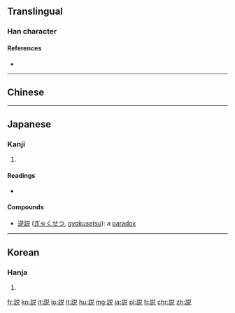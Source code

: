 {{also|說|说}}
==Translingual==
{{Han simplified forms|說|説|说}}

===Han character===
{{Han char|rn=149|rad=言|as=07|sn=14|four=|canj=XYRCR,YRCRU|ids=⿰言兑}}

====References====
* {{Han ref|kx=1165.051|dkj=35556|hdz=63979.030|uh=8AAC|ud=35500|bh=90E0|bd=37088}}

----

==Chinese==
{{zh-see|說|v}}

----

==Japanese==

===Kanji===
{{ja-kanji|grade=4|rs=言07|style=s|kyu=說}}

# {{defn|lang=ja|sort=言07}}

====Readings====
* {{ja-readings|goon=[[せち]] (sechi), [[せい]] (sei), [[えち]] (echi)|kanon=[[せつ]] (setsu), [[せい]] (sei), [[えつ]] (etsu)|kanyoon=[[ぜい]] (zei)|kun=[[とく]] (toku), [[よろこぶ]] (yorokobu)|nanori=[[あき]] (aki), [[かぬ]] (kanu), [[かね]] (kane), [[こと]] (koto), [[つぐ]] (tsugu), [[とき]] (toki), [[とく]] (toku), [[のぶ]] (nobu), [[ひさ]] (hisa)}}

====Compounds====
* [[逆説]] ([[ぎゃくせつ]], ''[[gyakusetsu]]''): a [[paradox]]

----

==Korean==

===Hanja===
{{ko-hanja|hangeul=[[설]], [[세]], 열|eumhun=|rv=seol, se, yeol|mr=sŏl, se, yŏl|y=sel, sey, yel}}

# {{defn|lang=ko|sort=言07}}

[[fr:説]]
[[ko:説]]
[[it:説]]
[[lo:説]]
[[lt:説]]
[[hu:説]]
[[mg:説]]
[[ja:説]]
[[pl:説]]
[[fi:説]]
[[chr:説]]
[[zh:説]]